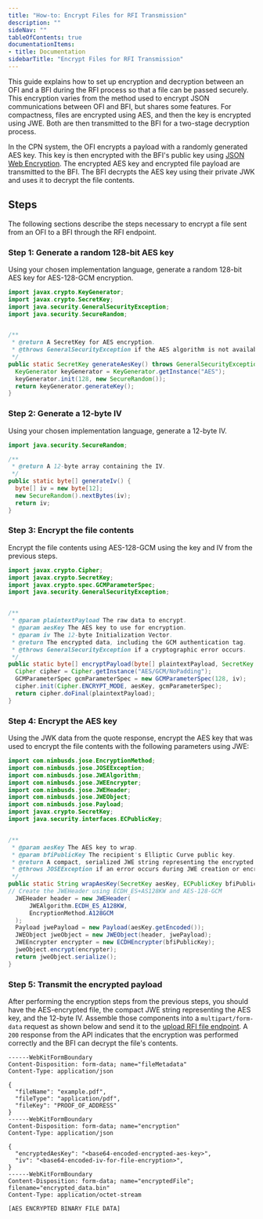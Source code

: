 ```yaml
---
title: "How-to: Encrypt Files for RFI Transmission"
description: ""
sideNav: ""
tableOfContents: true
documentationItems: 
- title: Documentation
sidebarTitle: "Encrypt Files for RFI Transmission"
---
```


This guide explains how to set up encryption and decryption between an OFI and a
BFI during the RFI process so that a file can be passed securely. This
encryption varies from the method used to encrypt JSON communications between
OFI and BFI, but shares some features. For compactness, files are encrypted
using AES, and then the key is encrypted using JWE. Both are then transmitted to
the BFI for a two-stage decryption process.

In the CPN system, the OFI encrypts a payload with a randomly generated AES key.
This key is then encrypted with the BFI's public key using
[JSON Web Encryption](https://datatracker.ietf.org/doc/html/rfc7516). The
encrypted AES key and encrypted file payload are transmitted to the BFI. The BFI
decrypts the AES key using their private JWK and uses it to decrypt the file
contents.

## Steps

The following sections describe the steps necessary to encrypt a file sent from
an OFI to a BFI through the RFI endpoint.

### Step 1: Generate a random 128-bit AES key

Using your chosen implementation language, generate a random 128-bit AES key for
AES-128-GCM encryption.

```java
import javax.crypto.KeyGenerator;
import javax.crypto.SecretKey;
import java.security.GeneralSecurityException;
import java.security.SecureRandom;


/**
 * @return A SecretKey for AES encryption.
 * @throws GeneralSecurityException if the AES algorithm is not available.
 */
public static SecretKey generateAesKey() throws GeneralSecurityException {
  KeyGenerator keyGenerator = KeyGenerator.getInstance("AES");
  keyGenerator.init(128, new SecureRandom());
  return keyGenerator.generateKey();
}
```

### Step 2: Generate a 12-byte IV

Using your chosen implementation language, generate a 12-byte IV.

```java
import java.security.SecureRandom;

/**
 * @return A 12-byte array containing the IV.
 */
public static byte[] generateIv() {
  byte[] iv = new byte[12];
  new SecureRandom().nextBytes(iv);
  return iv;
}
```

### Step 3: Encrypt the file contents

Encrypt the file contents using AES-128-GCM using the key and IV from the
previous steps.

```java
import javax.crypto.Cipher;
import javax.crypto.SecretKey;
import javax.crypto.spec.GCMParameterSpec;
import java.security.GeneralSecurityException;


/**
 * @param plaintextPayload The raw data to encrypt.
 * @param aesKey The AES key to use for encryption.
 * @param iv The 12-byte Initialization Vector.
 * @return The encrypted data, including the GCM authentication tag.
 * @throws GeneralSecurityException if a cryptographic error occurs.
 */
public static byte[] encryptPayload(byte[] plaintextPayload, SecretKey aesKey, byte[] iv) throws GeneralSecurityException {
  Cipher cipher = Cipher.getInstance("AES/GCM/NoPadding");
  GCMParameterSpec gcmParameterSpec = new GCMParameterSpec(128, iv);
  cipher.init(Cipher.ENCRYPT_MODE, aesKey, gcmParameterSpec);
  return cipher.doFinal(plaintextPayload);
}
```

### Step 4: Encrypt the AES key

Using the JWK data from the quote response, encrypt the AES key that was used to
encrypt the file contents with the following parameters using JWE:

```java
import com.nimbusds.jose.EncryptionMethod;
import com.nimbusds.jose.JOSEException;
import com.nimbusds.jose.JWEAlgorithm;
import com.nimbusds.jose.JWEEncrypter;
import com.nimbusds.jose.JWEHeader;
import com.nimbusds.jose.JWEObject;
import com.nimbusds.jose.Payload;
import javax.crypto.SecretKey;
import java.security.interfaces.ECPublicKey;


/**
 * @param aesKey The AES key to wrap.
 * @param bfiPublicKey The recipient's Elliptic Curve public key.
 * @return A compact, serialized JWE string representing the encrypted key.
 * @throws JOSEException if an error occurs during JWE creation or encryption.
 */
public static String wrapAesKey(SecretKey aesKey, ECPublicKey bfiPublicKey) throws JOSEException {
// Create the JWEHeader using ECDH_ES+AS128KW and AES-128-GCM
  JWEHeader header = new JWEHeader(
      JWEAlgorithm.ECDH_ES_A128KW,
      EncryptionMethod.A128GCM
  );
  Payload jwePayload = new Payload(aesKey.getEncoded());
  JWEObject jweObject = new JWEObject(header, jwePayload);
  JWEEncrypter encrypter = new ECDHEncrypter(bfiPublicKey);
  jweObject.encrypt(encrypter);
  return jweObject.serialize();
}
```

### Step 5: Transmit the encrypted payload

After performing the encryption steps from the previous steps, you should have
the AES-encrypted file, the compact JWE string representing the AES key, and the
12-byte IV. Assemble those components into a `multipart/form-data` request as
shown below and send it to the
[upload RFI file endpoint](/api-reference/cpn/cpn-platform/upload-rfi-file). A
`200` response from the API indicates that the encryption was performed
correctly and the BFI can decrypt the file's contents.

```text
------WebKitFormBoundary
Content-Disposition: form-data; name="fileMetadata"
Content-Type: application/json

{
  "fileName": "example.pdf",
  "fileType": "application/pdf",
  "fileKey": "PROOF_OF_ADDRESS"
}
------WebKitFormBoundary
Content-Disposition: form-data; name="encryption"
Content-Type: application/json

{
  "encryptedAesKey": "<base64-encoded-encrypted-aes-key>",
  "iv": "<base64-encoded-iv-for-file-encryption>",
}
------WebKitFormBoundary
Content-Disposition: form-data; name="encryptedFile"; filename="encrypted_data.bin"
Content-Type: application/octet-stream

[AES ENCRYPTED BINARY FILE DATA]
```
